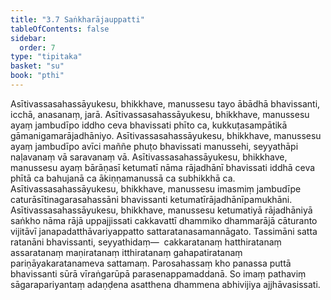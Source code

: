 ```yaml
---
title: "3.7 Saṅkharājauppatti"
tableOfContents: false
sidebar:
  order: 7
type: "tipitaka"
basket: "su"
book: "pthi"
---
```



<DynamicBreadcrumb />

<Division number="106" book="pthi">

<Paragraph number="228" book="pthi">
Asītivassasahassāyukesu, bhikkhave, manussesu tayo ābādhā bhavissanti, icchā, anasanaṃ, jarā. Asītivassasahassāyukesu, bhikkhave, manussesu ayaṃ jambudīpo iddho ceva bhavissati phīto ca, kukkuṭasampātikā gāmanigamarājadhāniyo. Asītivassasahassāyukesu, bhikkhave, manussesu ayaṃ jambudīpo avīci maññe phuṭo bhavissati manussehi, seyyathāpi naḷavanaṃ vā saravanaṃ vā. Asītivassasahassāyukesu, bhikkhave, manussesu ayaṃ bārāṇasī ketumatī nāma rājadhānī bhavissati iddhā ceva phītā ca bahujanā ca ākiṇṇamanussā ca subhikkhā ca. Asītivassasahassāyukesu, bhikkhave, manussesu imasmiṃ jambudīpe caturāsītinagarasahassāni bhavissanti ketumatīrājadhānīpamukhāni. Asītivassasahassāyukesu, bhikkhave, manussesu ketumatiyā rājadhāniyā saṅkho nāma rājā uppajjissati cakkavattī dhammiko dhammarājā cāturanto vijitāvī janapadatthāvariyappatto sattaratanasamannāgato. Tassimāni satta ratanāni bhavissanti, seyyathidaṃ—  cakkaratanaṃ hatthiratanaṃ assaratanaṃ maṇiratanaṃ itthiratanaṃ gahapatiratanaṃ pariṇāyakaratanameva sattamaṃ. Parosahassaṃ kho panassa puttā bhavissanti sūrā vīraṅgarūpā parasenappamaddanā. So imaṃ pathaviṃ sāgarapariyantaṃ adaṇḍena asatthena dhammena abhivijiya ajjhāvasissati.
</Paragraph>
</Division>